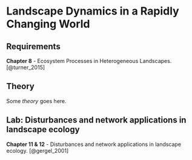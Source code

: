 # Landscape Dynamics in a Rapidly Changing World {#week10}

## Requirements

**Chapter 8** - Ecosystem Processes in Heterogeneous Landscapes. [@turner_2015]

## Theory

Some _theory_ goes here.

## Lab: Disturbances and network applications in landscape ecology

**Chapter 11 & 12** - Disturbances and network applications in landscape ecology. [@gergel_2001]